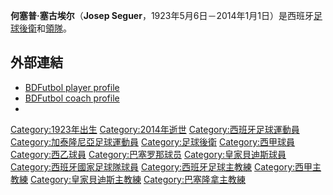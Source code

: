 {{Infobox football biography
| name = 何塞普·塞古埃尔
| image = 
| caption = 
| fullname = Josep Seguer Sans
| birth_date = {{birth date|1923|5|6|df=y}}
| birth_place = {{ESP}}[[帕雷特斯|帕雷特斯]]
| death_date = {{death date and age|2014|1|1|1923|5|6|df=y}}
| death_place = {{ESP}}[[雷烏斯|雷烏斯]]
| height = {{convert|1.70|m|ftin|0|abbr=on}}
| position = [[後衛_(足球)|後衛]]
| youthyears1 = | youthclubs1 = CF Parets
| youthyears2 = 1940–1942 | youthclubs2 = [[巴塞隆納足球俱樂部|巴塞隆納]]
| years1 = 1942–1957 | clubs1 = [[巴塞隆納足球俱樂部|巴塞隆納]] | caps1 = 215 | goals1 = 38
| years2 = 1942–1943 | clubs2 = → [[EC_Granollers|Granollers]] (外借) | caps2 = | goals2 =
| years3 = 1957–1959 | clubs3 = [[皇家贝蒂斯足球俱乐部|貝提斯]] | caps3 =18 | goals3 = 0
| years4 = 1959–1961 | clubs4 = [[CE_Manresa|Manresa]] | caps4 = | goals4 =
| nationalyears1 = 1952 | nationalteam1 = [[西班牙國家足球隊|西班牙]] | nationalcaps1 = 4 | nationalgoals1 = 0
| manageryears1 = 1959 | managerclubs1 = [[皇家贝蒂斯足球俱乐部|貝提斯]] ([[球員兼領隊|球員兼領隊]])
| manageryears2 = 1959–1961 | managerclubs2 = [[CE_Manresa|Manresa]] (球員兼領隊)
| manageryears3 = 1961–1964 | managerclubs3 = [[巴塞隆納足球俱樂部|巴塞隆納]] (業餘)
| manageryears4 = 1964–1966 | managerclubs4 = [[UE_Lleida|Lleida]]
| manageryears5 = 1967–1969 | managerclubs5 = [[Terrassa_FC|Terrassa]]
| manageryears6 = 1969 | managerclubs6 = [[巴塞隆納足球俱樂部|巴塞隆納]]
| manageryears7 = 1969–1970 | managerclubs7 = [[CD_Condal|Condal]]
| manageryears8 = 1970–1972 | managerclubs8 = [[巴塞隆納足球會B隊|巴塞隆納B隊]] 
| manageryears9 = 1972–1973 | managerclubs9 = [[巴達隆拿足球會|巴達隆拿]]
| manageryears10 = 1973 | managerclubs10 = [[CE_Manresa|Manresa]]
| manageryears11 = 1975–1976 | managerclubs11 = [[CE_Júpiter|Júpiter]]
| manageryears12 = 1976–1977 | managerclubs12 = [[CD_Tortosa|Tortosa]]
| manageryears13 = 1977–1978 | managerclubs13 = [[Terrassa_FC|Terrassa]]
| manageryears14 = 1978–1980 | managerclubs14 = [[比亞雷亞爾足球俱樂部|比亞雷亞爾]]
| manageryears15 = 1980 | managerclubs15 = [[UE_Figueres|Figueres]]
| manageryears16 = 1981–1982 | managerclubs16 = [[加瓦足球會|加瓦]]
| manageryears17 = 1982–1983 | managerclubs17 = La Cava
| manageryears18 = 1983 | managerclubs18 = [[雷烏斯體育足球俱樂部|雷烏斯]]
}}
'''何塞普·塞古埃尔'''（'''Josep Seguer'''，1923年5月6日－2014年1月1日）是西班牙[[足球|足球]][[後衛_(足球)|後衛]]和[[領隊_(足球)|領隊]]。

== 外部連結 ==
*[http://www.bdfutbol.com/en/j/j9740.html BDFutbol player profile]{{Wayback|url=http://www.bdfutbol.com/en/j/j9740.html |date=20150924124817 }}
*[http://www.bdfutbol.com/en/l/l9740.html BDFutbol coach profile]{{Wayback|url=http://www.bdfutbol.com/en/l/l9740.html |date=20150924131639 }}
*{{NFT player|pid=40937}}

{{DEFAULTSORT: Seguer, Josep}}
[[Category:1923年出生|Category:1923年出生]]
[[Category:2014年逝世|Category:2014年逝世]]
[[Category:西班牙足球運動員|Category:西班牙足球運動員]]
[[Category:加泰隆尼亞足球運動員|Category:加泰隆尼亞足球運動員]]
[[Category:足球後衛|Category:足球後衛]]
[[Category:西甲球員|Category:西甲球員]]
[[Category:西乙球員|Category:西乙球員]]
[[Category:巴塞罗那球员|Category:巴塞罗那球员]]
[[Category:皇家貝迪斯球員|Category:皇家貝迪斯球員]]
[[Category:西班牙國家足球隊球員|Category:西班牙國家足球隊球員]]
[[Category:西班牙足球主教練|Category:西班牙足球主教練]]
[[Category:西甲主教練|Category:西甲主教練]]
[[Category:皇家貝迪斯主教練|Category:皇家貝迪斯主教練]]
[[Category:巴塞隆拿主教練|Category:巴塞隆拿主教練]]